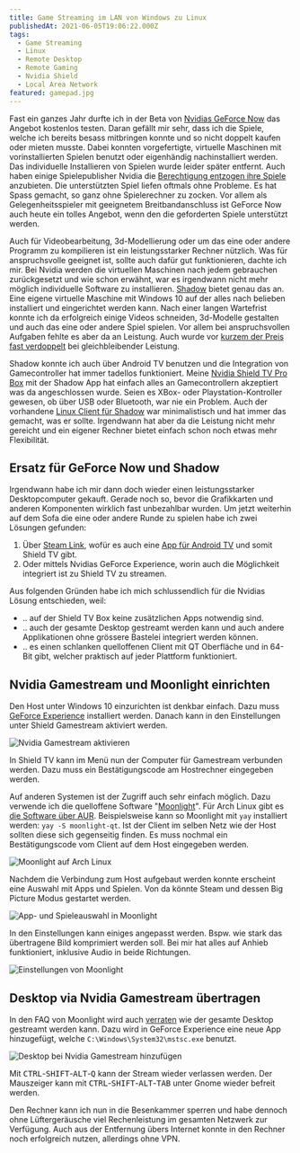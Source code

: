 ```yaml
---
title: Game Streaming im LAN von Windows zu Linux
publishedAt: 2021-06-05T19:06:22.000Z
tags:
  - Game Streaming
  - Linux
  - Remote Desktop
  - Remote Gaming
  - Nvidia Shield
  - Local Area Network
featured: gamepad.jpg
---
```


Fast ein ganzes Jahr durfte ich in der Beta von [Nvidias GeForce Now](https://www.nvidia.com/en-eu/geforce-now/) das Angebot kostenlos testen. Daran gefällt mir sehr, dass ich die Spiele, welche ich bereits besass mitbringen konnte und so nicht doppelt kaufen oder mieten musste. Dabei konnten vorgefertigte, virtuelle Maschinen mit vorinstallierten Spielen benutzt oder eigenhändig nachinstalliert werden. Das individuelle Installieren von Spielen wurde leider später entfernt. Auch haben einige Spielepublisher Nvidia die [Berechtigung entzogen ihre Spiele](https://www.theverge.com/2020/5/27/21272558/nvidia-geforce-now-opt-in-agreement-game-developers-publishers-licensing-cloud-gaming) anzubieten. Die unterstützten Spiel liefen oftmals ohne Probleme. Es hat Spass gemacht, so ganz ohne Spielerechner zu zocken. Vor allem als Gelegenheitsspieler mit geeignetem Breitbandanschluss ist GeForce Now auch heute ein tolles Angebot, wenn den die geforderten Spiele unterstützt werden.

Auch für Videobearbeitung, 3d-Modellierung oder um das eine oder andere Programm zu kompilieren ist ein leistungsstarker Rechner nützlich. Was für anspruchsvolle geeignet ist, sollte auch dafür gut funktionieren, dachte ich mir. Bei Nvidia werden die virtuellen Maschinen nach jedem gebrauchen zurückgesetzt und wie schon erwähnt, war es irgendwann nicht mehr möglich individuelle Software zu installieren. [Shadow](https://shadow.tech) bietet genau das an. Eine eigene virtuelle Maschine mit Windows 10 auf der alles nach belieben installiert und eingerichtet werden kann. Nach einer langen Wartefrist konnte ich da erfolgreich einige Videos schneiden, 3d-Modelle gestalten und auch das eine oder andere Spiel spielen. Vor allem bei anspruchsvollen Aufgaben fehlte es aber da an Leistung. Auch wurde vor [kurzem der Preis fast verdoppelt](https://shadow.tech/blog/teamshadow/introducing-our-new-offer) bei gleichbleibender Leistung.

Shadow konnte ich auch über Android TV benutzen und die Integration von Gamecontroller hat immer tadellos funktioniert. Meine [Nvidia Shield TV Pro Box](https://www.nvidia.com/en-us/shield/shield-tv-pro/) mit der Shadow App hat einfach alles an Gamecontrollern akzeptiert was da angeschlossen wurde. Seien es XBox- oder Playstation-Kontroller gewesen, ob über USB oder Bluetooth, war nie ein Problem. Auch der vorhandene [Linux Client für Shadow](https://aur.archlinux.org/packages/shadow-tech/) war minimalistisch und hat immer das gemacht, was er sollte. Irgendwann hat aber da die Leistung nicht mehr gereicht und ein eigener Rechner bietet einfach schon noch etwas mehr Flexibilität.

## Ersatz für GeForce Now und Shadow

Irgendwann habe ich mir dann doch wieder einen leistungsstarker Desktopcomputer gekauft. Gerade noch so, bevor die Grafikkarten und anderen Komponenten wirklich fast unbezahlbar wurden. Um jetzt weiterhin auf dem Sofa die eine oder andere Runde zu spielen habe ich zwei Lösungen gefunden:

1. Über [Steam Link](https://store.steampowered.com/app/353380/Steam_Link/), wofür es auch eine [App für Android TV](https://play.google.com/store/apps/details?id=com.valvesoftware.steamlink&hl=en&gl=US) und somit Shield TV gibt.
1. Oder mittels Nvidias GeForce Experience, worin auch die Möglichkeit integriert ist zu Shield TV zu streamen.

Aus folgenden Gründen habe ich mich schlussendlich für die Nvidias Lösung entschieden, weil:

- .. auf der Shield TV Box keine zusätzlichen Apps notwendig sind.
- .. auch der gesamte Desktop gestreamt werden kann und auch andere Applikationen ohne grössere Bastelei integriert werden können.
- .. es einen schlanken quelloffenen Client mit QT Oberfläche und in 64-Bit gibt, welcher praktisch auf jeder Plattform funktioniert.

## Nvidia Gamestream und Moonlight einrichten

Den Host unter Windows 10 einzurichten ist denkbar einfach. Dazu muss [GeForce Experience](https://www.nvidia.com/en-us/geforce/geforce-experience/) installiert werden. Danach kann in den Einstellungen unter Shield Gamestream aktiviert werden.

![Nvidia Gamestream aktivieren](enable-gamestream.png)

In Shield TV kann im Menü nun der Computer für Gamestream verbunden werden. Dazu muss ein Bestätigungscode am Hostrechner eingegeben werden.

Auf anderen Systemen ist der Zugriff auch sehr einfach möglich. Dazu verwende ich die quelloffene Software "[Moonlight](https://moonlight-stream.org/)". Für Arch Linux gibt es [die Software über AUR](https://aur.archlinux.org/packages/moonlight-qt/). Beispielsweise kann so Moonlight mit `yay` installiert werden: `yay -S moonlight-qt`. Ist der Client im selben Netz wie der Host sollten diese sich gegenseitig finden. Es muss nochmal ein Bestätigungscode vom Client auf dem Host eingegeben werden.

![Moonlight auf Arch Linux](moonlight-on-linux.png)

Nachdem die Verbindung zum Host aufgebaut werden konnte erscheint eine Auswahl mit Apps und Spielen. Von da könnte Steam und dessen Big Picture Modus gestartet werden.

![App- und Spieleauswahl in Moonlight](app-selection-in-moonlight.png)

In den Einstellungen kann einiges angepasst werden. Bspw. wie stark das übertragene Bild komprimiert werden soll. Bei mir hat alles auf Anhieb funktioniert, inklusive Audio in beide Richtungen.

![Einstellungen von Moonlight](moonlight-settings.png)

## Desktop via Nvidia Gamestream übertragen

In den FAQ von Moonlight wird auch [verraten](https://github.com/moonlight-stream/moonlight-docs/wiki/Setup-Guide#using-moonlight-to-stream-your-entire-desktop) wie der gesamte Desktop gestreamt werden kann. Dazu wird in GeForce Experience eine neue App hinzugefügt, welche `C:\Windows\System32\mstsc.exe` benutzt.

![Desktop bei Nvidia Gamestream hinzufügen](nvidia-gamestream-desktop.png)

Mit <kbd>CTRL</kbd>-<kbd>SHIFT</kbd>-<kbd>ALT</kbd>-<kbd>Q</kbd> kann der Stream wieder verlassen werden. Der Mauszeiger kann mit <kbd>CTRL</kbd>-<kbd>SHIFT</kbd>-<kbd>ALT</kbd>-<kbd>TAB</kbd> unter Gnome wieder befreit werden.

Den Rechner kann ich nun in die Besenkammer sperren und habe dennoch ohne Lüftergeräusche viel Rechenleistung im gesamten Netzwerk zur Verfügung. Auch aus der Entfernung übers Internet konnte in den Rechner noch erfolgreich nutzen, allerdings ohne VPN.
